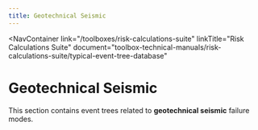 ```yaml
---
title: Geotechnical Seismic
---
```



<NavContainer
  link="/toolboxes/risk-calculations-suite"
  linkTitle="Risk Calculations Suite"
  document="toolbox-technical-manuals/risk-calculations-suite/typical-event-tree-database"
></NavContainer>

# Geotechnical Seismic

This section contains event trees related to **geotechnical seismic** failure modes.
